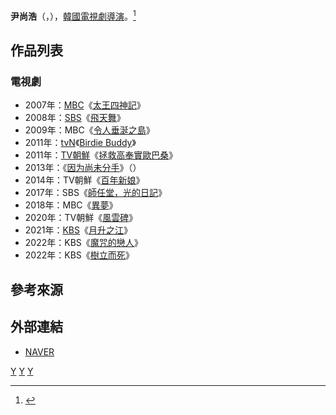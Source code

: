 {{藝人
| 姓名     = 尹尚浩
| 類型     = 導演
| 圖片     = 
| 圖片尺寸 = 
| 圖片簡介 = 
| 原名     = 
| 外文名   = 윤상호
| 外文     = ko
| 羅馬拼音 = Yoon Sang Ho
| 英文名   = 
| 綽號     = 
| 其他藝名 = 
| 國籍     = {{ROK}}
| 民族     = 
| 籍貫     = 
| 出生日期 = {{Birth date and age|1968|9|18}}
| 出生地點 = {{KOR}}
| 職業     = [[導演|導演]]
| 語言     = [[韓語|韓語]]
| 教育程度 = 
| 出身地   = 
| 出道作   = 
| 出道日期 = 
| 代表作   = 
| 活躍年代 = 
| 經紀公司 = 
}}

'''尹尚浩'''（{{lang-ko|'''윤상호'''}}，{{bd|1968年|9月18日}}），[[韓國|韓國]][[電視劇|電視劇]][[導演|導演]]。<ref>{{Cite web |url=http://people.search.naver.com/search.naver?where=nexearch&sm=tab_ppn&query=%EC%9C%A4%EC%83%81%ED%98%B8&os=109596&ie=utf8&key=PeopleService |title=윤상호-네이버인물정보 |accessdate=2016-02-16 |archive-date=2016-09-20 |archive-url=https://web.archive.org/web/20160920001934/http://people.search.naver.com/search.naver?where=nexearch&sm=tab_ppn&query=%EC%9C%A4%EC%83%81%ED%98%B8&os=109596&ie=utf8&key=PeopleService |dead-url=no }}</ref>

== 作品列表 ==
=== 電視劇 ===
*2007年：[[文化廣播_(韓國)|MBC]]《[[太王四神記|太王四神記]]》
*2008年：[[SBS_(韓國)|SBS]]《[[飛天舞|飛天舞]]》
*2009年：MBC《[[令人垂涎之島|令人垂涎之島]]》
*2011年：[[tvN|tvN]]《[[Birdie_Buddy|Birdie Buddy]]》
*2011年：[[TV朝鮮|TV朝鮮]]《[[拯救高奉實歐巴桑|拯救高奉實歐巴桑]]》
*2013年：《[[因为尚未分手|因为尚未分手]]》（{{lang|ko|아직 헤어지지 않았기 때문에}}）
*2014年：TV朝鮮《[[百年新娘|百年新娘]]》
*2017年：SBS《[[師任堂，光的日記|師任堂，光的日記]]》
*2018年：MBC《[[異夢|異夢]]》
*2020年：TV朝鮮《[[風雲碑|風雲碑]]》
*2021年：[[KBS|KBS]]《[[月升之江|月升之江]]》
*2022年：KBS《[[魔咒的戀人|魔咒的戀人]]》
*2022年：KBS《[[樹立而死|樹立而死]]》

== 參考來源 ==
{{Reflist}}

== 外部連結 ==
*[http://people.search.naver.com/search.naver?where=nexearch&sm=tab_ppn&query=%EC%9C%A4%EC%83%81%ED%98%B8&os=109596&ie=utf8&key=PeopleService NAVER] {{Wayback|url=http://people.search.naver.com/search.naver?where=nexearch&sm=tab_ppn&query=%EC%9C%A4%EC%83%81%ED%98%B8&os=109596&ie=utf8&key=PeopleService |date=20160920001934 }}{{ko}}

[[Category:韓國導演|Y]]
[[Category:韓國電視劇導演|Y]]
[[Category:尹姓|Y]]